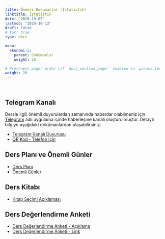 ```yaml
---
title: Önemli Dokümanlar (İstatistik)
linktitle: İstatistik
date: "2020-10-05"
lastmod: "2020-10-13"
draft: false
# toc: true
type: docs

menu:
  ekonomi-i:
    parent: Dokümanlar
    weight: 20

# Prev/next pager order (if `docs_section_pager` enabled in `params.toml`)
weight: 20
---
```


<br>

## Telegram Kanalı
Dersle ilgili önemli duyurulardan zamanında haberdar olabilmeniz için [Telegram](https://telegram.org/) adlı uygulama içinde haberleşme kanalı oluşturulmuştur. Detaylı bilgiye aşağıdaki dokümanlardan ulaşabilirsiniz.  

- [Telegram Kanalı Duyurusu](`r paste0(ekonomi.i.path, "ST/Ekonomiye Giris_I_Telegram Kanali Duyurusu_Bilgilendirme.pdf")`)  
- [QR Kod - Telefon İçin](`r paste0(ekonomi.i.path, "ST/Ekonomiye Giris_I_Telegram Kanali Duyurusu_Ilan.pdf")`)

## Ders Planı ve Önemli Günler
- [Ders Planı](`r paste0(ekonomi.i.path, "ST/Ekonomiye Giris_I - Ders Plani (Kara).pdf")`)  
- [Önemli Günler](`r paste0(ekonomi.i.path, "ST/Ekonomiye Giris_I - Onemli Gunler (Kara).pdf")`)

## Ders Kitabı
- [Kitap Seçimi Açıklaması](`r paste0(ekonomi.i.path, "Ekonmiye Giris_I_Kitap Secimi Aciklamasi (Kara).pdf")`)  

## Ders Değerlendirme Anketi
- [Ders Değerlendirme Anketi - Açıklama](`r paste0(ekonomi.i.path, "ST/Ekonmiye Giris_I_Ders Degerlendirme Anketi.pdf")`)  
- [Ders Değerlendirme Anketi - Link](https://forms.gle/sxp48WjRcgq8yrv66)



